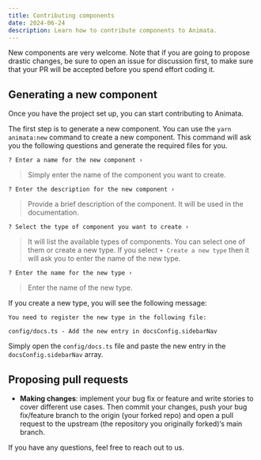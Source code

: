 ```yaml
---
title: Contributing components
date: 2024-06-24
description: Learn how to contribute components to Animata.
---
```


New components are very welcome. Note that if you are going to propose drastic changes, be sure to open an issue for discussion first, to make sure that your PR will be accepted before you spend effort coding it.

## Generating a new component

Once you have the project set up, you can start contributing to Animata.

The first step is to generate a new component. You can use the `yarn animata:new` command to create a new component. This command will ask you the following questions and generate the required files for you.

```mdx
? Enter a name for the new component ›
```

> Simply enter the name of the component you want to create.

```mdx
? Enter the description for the new component ›
```

> Provide a brief description of the component. It will be used in the documentation.

```mdx
? Select the type of component you want to create ›
```

> It will list the available types of components. You can select one of them or create a new type. If you select `+ Create a new type` then it will ask you to enter the name of the new type.

```mdx
? Enter the name for the new type ›
```

> Enter the name of the new type.

If you create a new type, you will see the following message:

```mdx
You need to register the new type in the following file:

config/docs.ts - Add the new entry in docsConfig.sidebarNav
```

Simply open the `config/docs.ts` file and paste the new entry in the `docsConfig.sidebarNav` array.

## Proposing pull requests

- **Making changes**: implement your bug fix or feature and write stories to cover different use cases. Then commit your changes, push your bug fix/feature branch to the origin (your forked repo) and open a pull request to the upstream (the repository you originally forked)‘s main branch.

If you have any questions, feel free to reach out to us.
